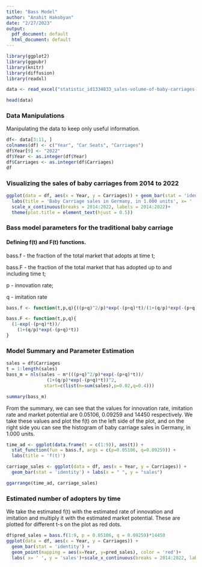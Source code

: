 ```yaml
---
title: "Bass Model"
author: "Anahit Hakobyan"
date: "2/27/2023"
output:
  pdf_document: default
  html_document: default
---
```


```r
library(ggplot2)
library(ggpubr)
library(knitr)
library(diffusion)
library(readxl)
```

```r
data <- read_excel("statistic_id1334833_sales-volume-of-baby-carriages-and-car-seats-for-children-in-germany-2014-2022.xlsx", sheet = 2)

head(data)
```

### Data Manipulations

Manipulating the data to keep only useful information.
```r
df<- data[3:11, ]
colnames(df) <- c("Year", "Car Seats", "Carriages")
df$Year[9] <- "2022"
df$Year <- as.integer(df$Year)
df$Carriages <- as.integer(df$Carriages)
df
```

### Visualizing the sales of baby carriages from 2014 to 2022

```r
ggplot(data = df, aes(x = Year, y = Carriages)) + geom_bar(stat = 'identity')+
  labs(title = 'Baby Carriage sales in Germany, in 1.000 units', x= ' ', y = 'sales')+
  scale_x_continuous(breaks = 2014:2022, labels = 2014:2022)+
  theme(plot.title = element_text(hjust = 0.5))
```

### Bass model parameters for the traditional baby carriage

#### Defining f(t) and F(t) functions.

bass.f - the fraction of the total market that adopts at time t; 

bass.F - the fraction of the total market that has adopted up to and including time t;

p - innovation rate;

q - imitation rate

```r
bass.f <- function(t,p,q){((p+q)^2/p)*exp(-(p+q)*t)/(1+(q/p)*exp(-(p+q)*t))^2}

bass.F <- function(t,p,q){
  (1-exp(-(p+q)*t))/
    (1+(q/p)*exp(-(p+q)*t))
}
```

### Model Summary and Parameter Estimation

```r
sales = df$Carriages
t = 1:length(sales)
bass_m = nls(sales ~ m*(((p+q)^2/p)*exp(-(p+q)*t))/
               (1+(q/p)*exp(-(p+q)*t))^2,
              start=c(list(m=sum(sales),p=0.02,q=0.4)))

summary(bass_m)
```
From the summary, we can see that the values for innovation rate, imitation rate and market potential are 0.05106, 0.09259 and 14450 respectively.
We take these values and plot the f(t) on the left side of the plot, and on the right side you can see the histogram of baby carriage sales in Germany, in 1.000 units.

```r
time_ad <- ggplot(data.frame(t = c(1:9)), aes(t)) +
  stat_function(fun = bass.f, args = c(p=0.05106, q=0.09259)) +
  labs(title = 'f(t)')

carriage_sales <- ggplot(data = df, aes(x = Year, y = Carriages)) +
  geom_bar(stat = 'identity') + labs(x = " ", y = "sales")

ggarrange(time_ad, carriage_sales)
```

### Estimated number of adopters by time

We take the estimated f(t) with the estimated rate of innovation and imitation and multiply it with the estimated market potential. These are plotted for different t-s on the plot as red dots.

```r
df$pred_sales = bass.f(1:9, p = 0.05106, q = 0.09259)*14450
ggplot(data = df, aes(x = Year, y = Carriages)) +
  geom_bar(stat = 'identity') +
  geom_point(mapping = aes(x=Year, y=pred_sales), color = 'red')+
  labs( x= ' ', y = 'sales')+scale_x_continuous(breaks = 2014:2022, labels = 2014:2022)
  
```




